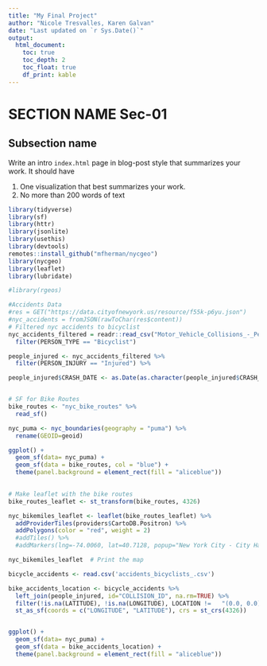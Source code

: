 ```yaml
---
title: "My Final Project"
author: "Nicole Tresvalles, Karen Galvan"
date: "Last updated on `r Sys.Date()`"
output:
  html_document:
    toc: true
    toc_depth: 2
    toc_float: true
    df_print: kable
---
```


<!--
Comments in HTML are like this! 
-->

# SECTION NAME Sec-01

## Subsection name 

Write an intro `index.html` page in blog-post style that summarizes your work. It should have

1. One visualization that best summarizes your work.
1. No more than 200 words of text

```r
library(tidyverse)
library(sf)
library(httr)
library(jsonlite)
library(usethis)
library(devtools)
remotes::install_github("mfherman/nycgeo")
library(nycgeo)
library(leaflet)
library(lubridate)

#library(rgeos)
```

```r
#Accidents Data
#res = GET("https://data.cityofnewyork.us/resource/f55k-p6yu.json")
#nyc_accidents = fromJSON(rawToChar(res$content))
# Filtered nyc accidents to bicyclist
nyc_accidents_filtered = readr::read_csv("Motor_Vehicle_Collisions_-_Person.csv") %>% 
  filter(PERSON_TYPE == "Bicyclist")

people_injured <- nyc_accidents_filtered %>% 
  filter(PERSON_INJURY == "Injured") %>%

people_injured$CRASH_DATE <- as.Date(as.character(people_injured$CRASH_DATE), format = "%m/%d/%Y")


# SF for Bike Routes
bike_routes <- "nyc_bike_routes" %>% 
  read_sf()

nyc_puma <- nyc_boundaries(geography = "puma") %>%
  rename(GEOID=geoid)

ggplot() +
  geom_sf(data= nyc_puma) +
  geom_sf(data = bike_routes, col = "blue") +
  theme(panel.background = element_rect(fill = "aliceblue"))
  
```


```r
# Make leaflet with the bike routes
bike_routes_leaflet <- st_transform(bike_routes, 4326)

nyc_bikemiles_leaflet <- leaflet(bike_routes_leaflet) %>%
  addProviderTiles(providers$CartoDB.Positron) %>% 
  addPolygons(color = "red", weight = 2) 
  #addTiles() %>%
  #addMarkers(lng=-74.0060, lat=40.7128, popup="New York City - City Hall") %>% 

nyc_bikemiles_leaflet  # Print the map
```

```r

bicycle_accidents <- read.csv('accidents_bicyclists_.csv')

bike_accidents_location <- bicycle_accidents %>% 
  left_join(people_injured, id="COLLISION_ID", na.rm=TRUE) %>% 
  filter(!is.na(LATITUDE), !is.na(LONGITUDE), LOCATION !=	"(0.0, 0.0)", CRASH_DATE <= "2019-12-31" & CRASH_DATE >= "2019-01-01") %>% 
  st_as_sf(coords = c("LONGITUDE", "LATITUDE"), crs = st_crs(4326))


ggplot() +
  geom_sf(data= nyc_puma) +
  geom_sf(data = bike_accidents_location) +
  theme(panel.background = element_rect(fill = "aliceblue"))

```
